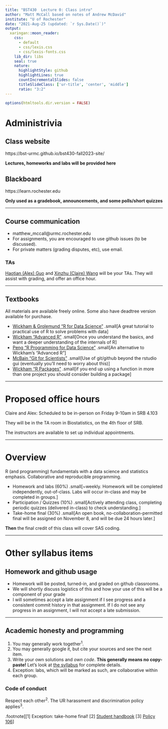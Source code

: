 ```yaml
---
title: "BST430  Lecture 0: Class intro"
author: "Matt McCall based on notes of Andrew McDavid"
institute: "U of Rochester"
date: "2021-Aug-25 (updated: `r Sys.Date()`)"
output:
  xaringan::moon_reader:
    css:
      - default
      - css/lexis.css
      - css/lexis-fonts.css
    lib_dir: libs
    seal: true
    nature:
      highlightStyle: github
      highlightLines: true
      countIncrementalSlides: false
      titleSlideClass: ['ur-title', 'center', 'middle']
      ratio: "3:2"
---
```


```r
options(htmltools.dir.version = FALSE)
```



# Administrivia

## Class website

https://bst-urmc.github.io/bst430-fall2023-site/

**Lectures, homeworks and labs will be provided here**

## Blackboard

https://learn.rochester.edu

**Only used as a gradebook, announcements, and some polls/short quizzes**

---

## Course communication

-  matthew_mccall@urmc.rochester.edu
-  For assignments, you are encouraged to use github issues (to be discussed).
-  For private matters (grading disputes, etc), use email.

### TAs

[Haotian (Alex) Guo](haotian_guo@urmc.rochester.edu) and [Xinzhu (Claire) Wang](xinzhu_wang@urmc.rochester.edu) will be your TAs.  They will assist with grading, and offer an office hour.

---

## Textbooks

All materials are available freely online.   Some also have deadtree version available for purchase.

-  [Wickham  & Grolemund “R for Data Science”](https://r4ds.had.co.nz/) .small[A great tutorial to practical use of R to solve problems with data]
-  [Wickham “Advanced R”](https://adv-r.hadley.nz/) .small[Once you understand the basics, and want a deeper understanding of the internals of R]
-  [Peng “R Programming for Data Science”](https://leanpub.com/rprogramming) .small[An alternative to Wickham's "Advanced R"]
-  [McBain “Git for Scientists”](https://milesmcbain.github.io/git_4_sci/) .small[Use of git/github beyond the rstudio gui (eventually you'll need to worry about this)]
-  [Wickham “R Packages”](https://r-pkgs.org/) .small[if you end up using a function in more than one project you should consider building a package]

---

# Proposed office hours

Claire and Alex: Scheduled to be in-person on Friday 9-10am in SRB 4.103

They will be in the TA room in Biostatistics, on the 4th floor of SRB.

The instructors are available to set up individual appointments.

---

# Overview

R (and programming) fundamentals with a data science and statistics emphasis. Collaborative and reproducible programming.

-  Homework and labs (60%)
.small[~weekly.  Homework will be completed  independently, out-of-class.  Labs will occur in-class and may be completed in groups.]
-  Participation / Quizzes (10%)
.small[Actively attending class, completing periodic quizzes (delivered in-class) to check understanding.]
-  Take-home final (30%)
.small[An open book, no-collaboration-permitted final will be assigned on November 8, and will be due 24 hours later.]

**Then** the final credit of this class will cover SAS coding.

---

# Other syllabus items

## Homework and github usage

* Homework will be posted, turned-in, and graded on github classrooms.
* We will shortly discuss logistics of this and how your use of this will be a component of your grade
* I will sometimes accept a late assignment if I see progress and a consistent commit history in that assignment. If I do not see any progress in an assignment, I will not accept a late submission.

---

## Academic honesty and programming

1.  You may generally work together<sup>1</sup>.
2.  You may generally google it, but cite your sources and see the next item.
3.  Write your own solutions and *own code*.  **This generally means no copy-paste!**  Let's look at [the syllabus](../static/bst430syllabus.pdf) for complete details.
4.  Exception: labs, which will be marked as such, are collaborative within each group.


### Code of conduct
Respect each other<sup>2</sup>.  The UR harassment and discrimination policy applies<sup>3</sup>.

.footnote[[1] Exception: take-home final!  [2] [Student handbook](http://www.rochester.edu/college/cscm/assets/pdf/standards_studentconduct.pdf)  [3] [Policy 106](http://www.rochester.edu/working/hr/policies/pdfpolicies/106.pdf)
]

